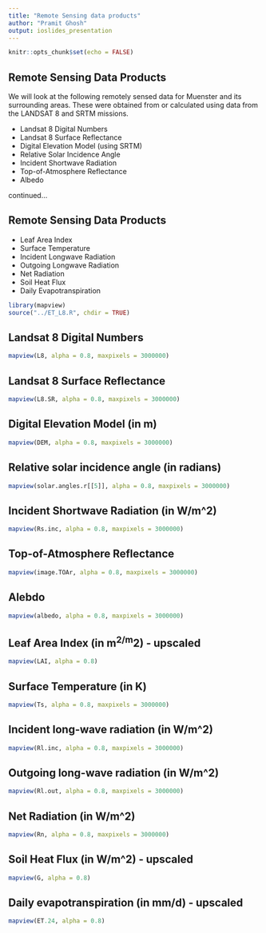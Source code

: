 ```yaml
---
title: "Remote Sensing data products"
author: "Pramit Ghosh"
output: ioslides_presentation
---
```


```r
knitr::opts_chunk$set(echo = FALSE)
```


## Remote Sensing Data Products

We will look at the following remotely sensed data for Muenster and its surrounding areas. These were obtained from or calculated using data from the LANDSAT 8 and SRTM missions.

* Landsat 8 Digital Numbers
* Landsat 8 Surface Reflectance
* Digital Elevation Model (using SRTM)
* Relative Solar Incidence Angle
* Incident Shortwave Radiation
* Top-of-Atmosphere Reflectance
* Albedo

continued...

## Remote Sensing Data Products

* Leaf Area Index
* Surface Temperature
* Incident Longwave Radiation
* Outgoing Longwave Radiation
* Net Radiation
* Soil Heat Flux
* Daily Evapotranspiration

```r
library(mapview)
source("../ET_L8.R", chdir = TRUE)
```

## Landsat 8 Digital Numbers

```r
mapview(L8, alpha = 0.8, maxpixels = 3000000)
```

## Landsat 8 Surface Reflectance

```r
mapview(L8.SR, alpha = 0.8, maxpixels = 3000000)
```

## Digital Elevation Model (in m)

```r
mapview(DEM, alpha = 0.8, maxpixels = 3000000)
```

## Relative solar incidence angle (in radians)

```r
mapview(solar.angles.r[[5]], alpha = 0.8, maxpixels = 3000000)
```

## Incident Shortwave Radiation (in W/m^2)

```r
mapview(Rs.inc, alpha = 0.8, maxpixels = 3000000)
```

## Top-of-Atmosphere Reflectance

```r
mapview(image.TOAr, alpha = 0.8, maxpixels = 3000000)
```

## Alebdo

```r
mapview(albedo, alpha = 0.8, maxpixels = 3000000)
```

## Leaf Area Index (in m^2/m^2) - upscaled

```r
mapview(LAI, alpha = 0.8)
```

## Surface Temperature (in K)

```r
mapview(Ts, alpha = 0.8, maxpixels = 3000000)
```

## Incident long-wave radiation (in W/m^2)

```r
mapview(Rl.inc, alpha = 0.8, maxpixels = 3000000)
```

## Outgoing long-wave radiation (in W/m^2)

```r
mapview(Rl.out, alpha = 0.8, maxpixels = 3000000)
```

## Net Radiation (in W/m^2)

```r
mapview(Rn, alpha = 0.8, maxpixels = 3000000)
```

## Soil Heat Flux (in W/m^2) - upscaled

```r
mapview(G, alpha = 0.8)
```

## Daily evapotranspiration (in mm/d) - upscaled

```r
mapview(ET.24, alpha = 0.8)
```




